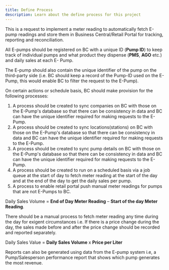 ```yaml
---
title: Define Process
description: Learn about the define process for this project
---
```


This is a request to implement a meter reading to automatically fetch E-pump readings and store them in Business Central/Retail Portal for tracking, reporting and reconciliation.

All E-pumps should be registered on BC with a unique ID (**Pump ID**) to keep track of individual pumps and what product they dispense (**PMS**, **AGO** etc.) and daily sales at each E- Pump.

The E-pump should also contain the unique identifier of the pump on the third-party side (i.e. BC should keep a record of the Pump-ID used on the E-Pump, this would enable BC to filter the request to the E-Pump).

On certain actions or schedule basis, BC should make provision for the following processes:
1. A process should be created to sync companies on BC with those on the E-Pump's database so that there can be consistency in data and BC can have the unique identifier required for making requests to the E-Pump.
2. A process should be created to sync locations(stations) on BC with those on the E-Pump's database so that there can be consistency in data and BC can have the unique identifier required for making requests to the E-Pump.
3. A process should be created to sync pump details on BC with those on the E-Pump's database so that there can be consistency in data and BC can have the unique identifier required for making requests to the E-Pump.
4. A process should be created to run on a scheduled basis via a job queue at the start of day to fetch meter reading at the start of the day and at the end of the day to get the daily sales per pump.
5. A process to enable retail portal push manual meter readings for pumps that are not E-Pumps to BC.

Daily Sales Volume = **End of Day Meter Reading** – **Start of the day Meter Reading**.

<Note>There should be a manual process to fetch meter reading any time during the day for exigent circumstances i.e. If there is a price change during the day, the sales made before and after the price change should be recorded and reported separately.</Note>

Daily Sales Value = **Daily Sales Volume** x **Price per Liter**

<Note>Reports can also be generated using data from the E-pump system i.e, a Pump/Salesperson performance report that shows which pump generates the most revenue.</Note>

